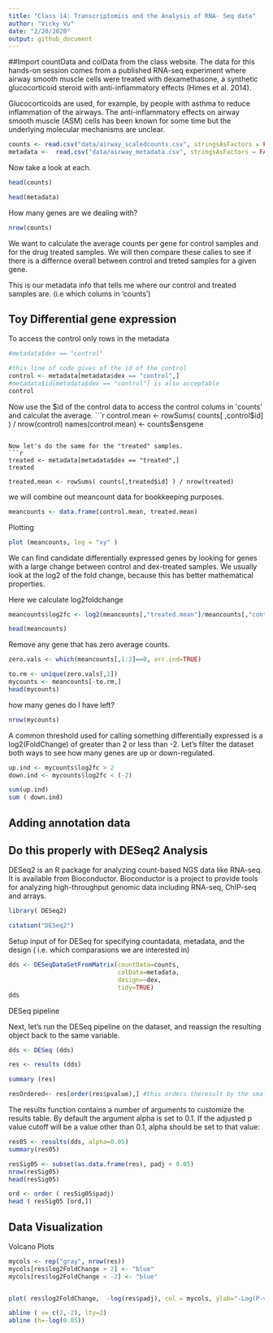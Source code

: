 ```yaml
---
title: "Class 14: Transcriptomics and the Analysis of RNA- Seq data"
author: "Vicky Vu"
date: "2/20/2020"
output: github_document
---
```


##Import countData and colData from the class website.
The data for this hands-on session comes from a published RNA-seq experiment where airway smooth muscle cells were treated with dexamethasone, a synthetic glucocorticoid steroid with anti-inflammatory effects (Himes et al. 2014).

Glucocorticoids are used, for example, by people with asthma to reduce inflammation of the airways. The anti-inflammatory effects on airway smooth muscle (ASM) cells has been known for some time but the underlying molecular mechanisms are unclear.

```r
counts <- read.csv("data/airway_scaledcounts.csv", stringsAsFactors = FALSE)
metadata <-  read.csv("data/airway_metadata.csv", stringsAsFactors = FALSE)
```
Now take a look at each.
```r
head(counts)
```

```r
head(metadata)
```


How many genes are we dealing with?
```r
nrow(counts)
```
We want to calculate the average counts per gene for control samples and for the drug treated samples. We will then compare these calies to see if there is a differnce overall between control and treted samples for a given gene. 


This is our metadata info that tells me where our control and treated samples are. (i.e which colums in 'counts')

## Toy Differential gene expression 

To access the control only rows in the metadata 
```r
#metadata$dex == "control"

#this line of code gives of the id of the control
control <- metadata[metadata$dex == "control",]
#metadata$id[metadata$dex == "control"] is also acceptable
control
```

Now use the $id of the control data to access the control colums in 'counts' and calculat the average. 
```r
control.mean <- rowSums( counts[ ,control$id] ) / nrow(control)
names(control.mean) <- counts$ensgene
```

Now let's do the same for the "treated" samples. 
```r
treated <- metadata[metadata$dex == "treated",]
treated

treated.mean <- rowSums( counts[,treated$id] ) / nrow(treated)

```



we will combine out meancount data for bookkeeping purposes.
```r
meancounts <- data.frame(control.mean, treated.mean)

```

Plotting 

```r
plot (meancounts, log = "xy" )
```

We can find candidate differentially expressed genes by looking for genes with a large change between control and dex-treated samples. We usually look at the log2 of the fold change, because this has better mathematical properties.

Here we calculate log2foldchange
```r
meancounts$log2fc <- log2(meancounts[,"treated.mean"]/meancounts[,"control.mean"])

head(meancounts)

```

Remove any gene that has zero average counts. 
```r
zero.vals <- which(meancounts[,1:2]==0, arr.ind=TRUE)

to.rm <- unique(zero.vals[,1])
mycounts <- meancounts[-to.rm,]
head(mycounts)
```

how many genes do I have left?

```r
nrow(mycounts)
```


A common threshold used for calling something differentially expressed is a log2(FoldChange) of greater than 2 or less than -2. Let’s filter the dataset both ways to see how many genes are up or down-regulated.

```r
up.ind <- mycounts$log2fc > 2
down.ind <- mycounts$log2fc < (-2)

```
```r
sum(up.ind)
sum ( down.ind)
```

## Adding annotation data 



## Do this properly with DESeq2 Analysis 
DESeq2 is an R package for analyzing count-based NGS data like RNA-seq. It is available from Bioconductor. Bioconductor is a project to provide tools for analyzing high-throughput genomic data including RNA-seq, ChIP-seq and arrays.


```r
library( DESeq2)
```
```r
citation("DESeq2")
```

Setup input of for DESeq for specifying countadata, metadata, and the design ( i.e. which comparasions we are interested in)

```r
dds <- DESeqDataSetFromMatrix(countData=counts, 
                              colData=metadata, 
                              design=~dex, 
                              tidy=TRUE)
dds
```

DESeq pipeline 

Next, let’s run the DESeq pipeline on the dataset, and reassign the resulting object back to the same variable.

```r
dds <- DESeq (dds)
```
```r
res <- results (dds)

```

```r
summary (res)

resOrdered<- res[order(res$pvalue),] #this orders theresult by the smallest p-value 
```
The results function contains a number of arguments to customize the results table. By default the argument alpha is set to 0.1. If the adjusted p value cutoff will be a value other than 0.1, alpha should be set to that value:
```r
res05 <- results(dds, alpha=0.05)
summary(res05)
```
```r
resSig05 <- subset(as.data.frame(res), padj < 0.05)
nrow(resSig05)
head(resSig05)
```

```r
ord <- order ( resSig05$padj)
head ( resSig05 [ord,])
```


## Data Visualization 
Volcano Plots 






```r
mycols <- rep("gray", nrow(res))
mycols[res$log2FoldChange > 2] <- "blue"
mycols[res$log2FoldChange < -2] <- "blue"


plot( res$log2FoldChange,  -log(res$padj), col = mycols, ylab="-Log(P-value)", xlab="Log2(FoldChange)")

abline ( v= c(2,-2), lty=2)
abline (h=-log(0.05))
```

